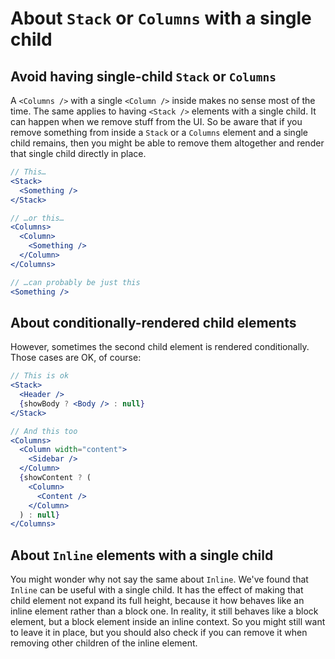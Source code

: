 
<Meta title="Tips and tricks/About Stack or Columns with a single child" />

# About `Stack` or `Columns` with a single child

## Avoid having single-child `Stack` or `Columns`

A `<Columns />` with a single `<Column />` inside makes no sense most of the time. The same applies to having `<Stack />` elements with a single child. It can happen when we remove stuff from the UI. So be aware that if you remove something from inside a `Stack` or a `Columns` element and a single child remains, then you might be able to remove them altogether and render that single child directly in place.

```jsx
// This…
<Stack>
  <Something />
</Stack>

// …or this…
<Columns>
  <Column>
    <Something />
  </Column>
</Columns>

// …can probably be just this
<Something />
```

## About conditionally-rendered child elements

However, sometimes the second child element is rendered conditionally. Those cases are OK, of course:

```jsx
// This is ok
<Stack>
  <Header />
  {showBody ? <Body /> : null}
</Stack>

// And this too
<Columns>
  <Column width="content">
    <Sidebar />
  </Column>
  {showContent ? (
    <Column>
      <Content />
    </Column>
  ) : null}
</Columns>
```

## About `Inline` elements with a single child

You might wonder why not say the same about `Inline`. We've found that `Inline` can be useful with a single child. It has the effect of making that child element not expand its full height, because it how behaves like an inline element rather than a block one. In reality, it still behaves like a block element, but a block element inside an inline context. So you might still want to leave it in place, but you should also check if you can remove it when removing other children of the inline element.

